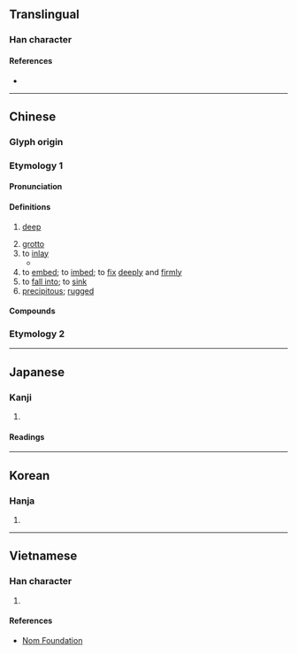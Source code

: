 {{character info/new}}
==Translingual==

===Han character===
{{Han char|rn=46|rad=山|as=09|sn=12|four=22782|canj=UTMO|ids=⿱山𣢟}}

====References====
* {{Han ref|kx=0316.170|dkj=08279|dj=0616.380|hdz=10784.170|uh=5D4C|ud=23884|bh=B44F|bd=46159}}

----

==Chinese==
{{zh-forms}}

===Glyph origin===
{{Han etym}}
===Etymology 1===
====Pronunciation====
{{zh-pron
|m=嵌
|c=ham6,ham2,ham3,haam1
|h=pfs=
|md=
|mn=ml:kham
|w=
|mc=y
|oc=y
|cat=a,n,v
}}

====Definitions====
{{zh-hanzi}}

# {{lb|zh|of a valley}} [[deep]]
# [[grotto]]
# to [[inlay]]
#* {{zh-x|殿堂 中 嵌 幾 樣 明珠|The temple hall is embedded with pearls}}
# to [[embed]]; to [[imbed]]; to [[fix]] [[deeply]] and [[firmly]]
# to [[fall into]]; to [[sink]]
# [[precipitous]]; [[rugged]]

====Compounds====
{{zh-der|嵌飾|嵌埋法|嵌鑲磚|嵌畫|嵌玻璃|嵌窞|嵌瓷畫|嵌版構造|嵌巖|嵌巉|嵌金|嵌造|嵌石|撇嵌|百寶嵌|眼嵌縮腮|鑲嵌工藝|鑲嵌畫|金鑲玉嵌|赤嵌樓|鑲嵌}}
===Etymology 2===
{{zh-see|崁|v}}
----

==Japanese==

===Kanji===
{{ja-kanji|grade=|rs=山09}}

# {{defn|lang=ja|sort=山09}}

====Readings====
{{ja-readings
|on=かん
|kun=は-まる, は-める, あな-
}}

----

==Korean==

===Hanja===
{{ko-hanja|hangeul=감|rv=gam|mr=kam}}

# {{defn|lang=ko|sort=山09}}

----

==Vietnamese==

===Han character===
{{vi-readings|rs=山09|hanviet=khảm}}

# {{defn|lang=vi|sort=山09}}

====References====
* [http://nomfoundation.org/common/nom_details.php?codepoint=5d4c Nom Foundation]